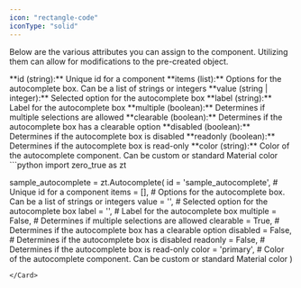 ```yaml
---
icon: "rectangle-code"
iconType: "solid"
---
```


<Info>Below are the various attributes you can assign to the component. Utilizing them can allow for modifications to the pre-created object.</Info>

<ResponseField name="zero_true.Autocomplete" type="Zero True Component">
  <Expandable title="properties">
   <AccordionGroup>
<Accordion title="id">
        **id (string):** Unique id for a component
</Accordion>
<Accordion title="items">
        **items (list):** Options for the autocomplete box. Can be a list of strings or integers
</Accordion>
<Accordion title="value">
        **value (string | integer):** Selected option for the autocomplete box
</Accordion>
<Accordion title="label">
        **label (string):** Label for the autocomplete box
</Accordion>
<Accordion title="multiple">
        **multiple (boolean):** Determines if multiple selections are allowed
</Accordion>
<Accordion title="clearable">
        **clearable (boolean):** Determines if the autocomplete box has a clearable option
</Accordion>
<Accordion title="disabled">
        **disabled (boolean):** Determines if the autocomplete box is disabled
</Accordion>
<Accordion title="readonly">
        **readonly (boolean):** Determines if the autocomplete box is read-only
</Accordion>
<Accordion title="color">
        **color (string):** Color of the autocomplete component. Can be custom or standard Material color
</Accordion>

   </AccordionGroup>
  </Expandable>
</ResponseField>

<Card title="Example Usage" icon="code">
  ```python
import zero_true as zt

sample_autocomplete = zt.Autocomplete(
    id = 'sample_autocomplete',  # Unique id for a component
    items = [],  # Options for the autocomplete box. Can be a list of strings or integers
    value = '',  # Selected option for the autocomplete box
    label = '',  # Label for the autocomplete box
    multiple = False,  # Determines if multiple selections are allowed
    clearable = True,  # Determines if the autocomplete box has a clearable option
    disabled = False,  # Determines if the autocomplete box is disabled
    readonly = False,  # Determines if the autocomplete box is read-only
    color = 'primary',  # Color of the autocomplete component. Can be custom or standard Material color
)

```
</Card>
